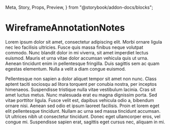   Meta, Story, Props, Preview,
} from "@storybook/addon-docs/blocks";



<Meta title="@matt-dunn/react-wireframes/WireframeAnnotationNotes" component={WireframeAnnotationNotes} />

# WireframeAnnotationNotes

Lorem ipsum dolor sit amet, consectetur adipiscing elit. Morbi ornare ligula nec leo facilisis ultricies. Fusce quis massa finibus neque volutpat commodo. Nunc blandit dolor in mi viverra, sit amet imperdiet lectus euismod. Mauris et urna vitae dolor accumsan vehicula quis ut urna. Aenean tincidunt enim in pellentesque fringilla. Duis sagittis sem ac quam egestas elementum. Nulla a velit a diam congue euismod.

<Props of={WireframeAnnotationNotes} />

Pellentesque non sapien a dolor aliquet tempor sit amet non nunc. Class aptent taciti sociosqu ad litora torquent per conubia nostra, per inceptos himenaeos. Suspendisse tristique nulla vitae vestibulum lacinia. Cras sit amet luctus metus. Nunc malesuada erat eu magna dignissim porta. Sed vitae porttitor ligula. Fusce velit est, dapibus vehicula odio a, bibendum ornare nisi. Aenean sed odio et ipsum laoreet facilisis. Proin et lorem eget elit pellentesque tincidunt. Nullam ac urna sed massa tincidunt accumsan. Ut ultrices nibh ut consectetur tincidunt. Donec eget ullamcorper eros, vel congue mi. Suspendisse sapien erat, sagittis eget cursus nec, aliquam in mi.

<Preview>
    <Story name="Single Annotation">
        <WireframeAnnotationNotes
          annotations={single}
        />
    </Story>
    <Story name="Multiple Annotation">
        <WireframeAnnotationNotes
          annotations={multiple}
        />
    </Story>
    <Story name="Highlighted Annotation">
        <WireframeAnnotationNotes
          annotations={multiple}
          highlightedNote={multiple[0]}
        />
    </Story>
</Preview>
